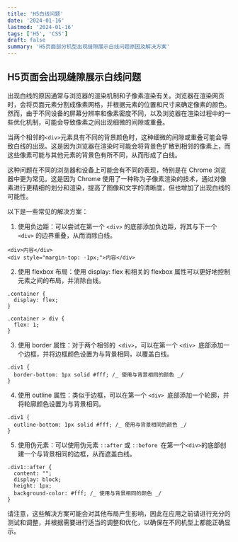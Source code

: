 ```yaml
---
title: 'H5白线问题'
date: '2024-01-16'
lastmod: '2024-01-16'
tags: ['H5', 'CSS']
draft: false
summary: 'H5页面部分机型出现缝隙展示白线问题原因及解决方案'
---
```


## H5页面会出现缝隙展示白线问题

出现白线的原因通常与浏览器的渲染机制和子像素渲染有关。浏览器在渲染网页时，会将页面元素分割成像素网格，并根据元素的位置和尺寸来确定像素的颜色。然而，由于不同设备的屏幕分辨率和像素密度不同，以及浏览器在渲染过程中的一些优化机制，可能会导致像素之间出现细微的间隙或重叠。

当两个相邻的`<div>`元素具有不同的背景颜色时，这种细微的间隙或重叠可能会导致白线的出现。这是因为浏览器在渲染时可能会将背景色扩散到相邻的像素上，而这些像素可能与其他元素的背景色有所不同，从而形成了白线。

这种问题在不同的浏览器和设备上可能会有不同的表现，特别是在 Chrome 浏览器中更为常见。这是因为 Chrome 使用了一种称为子像素渲染的技术，通过对像素进行更精细的划分和渲染，提高了图像和文字的清晰度，但也增加了出现白线的可能性。

以下是一些常见的解决方案：

1. 使用负边距：可以尝试在第一个 `<div>` 的底部添加负边距，将其与下一个` <div>` 的边界重叠，从而消除白线。

```
<div>内容</div>
<div style="margin-top: -1px;">内容</div>
```

2. 使用 flexbox 布局：使用 display: flex 和相关的 flexbox 属性可以更好地控制元素之间的布局，并消除白线。

```
.container {
  display: flex;
}

.container > div {
  flex: 1;
}
```

3.  使用 border 属性：对于两个相邻的` <div>`，可以在第一个 `<div> `底部添加一个边框，并将边框颜色设置为与背景相同，以覆盖白线。

```
.div1 {
  border-bottom: 1px solid #fff; /_ 使用与背景相同的颜色 _/
}
```

4. 使用 outline 属性：类似于边框，可以在第一个 `<div> `底部添加一个轮廓，并将轮廓颜色设置为与背景相同。

```
.div1 {
  outline-bottom: 1px solid #fff; /_ 使用与背景相同的颜色 _/
}
```

5.  使用伪元素：可以使用伪元素 `::after` 或 `::before `在第一个`<div>`的底部创建一个与背景相同的边框，从而遮盖白线。

```
.div1::after {
  content: "";
  display: block;
  height: 1px;
  background-color: #fff; /_ 使用与背景相同的颜色 _/
}
```

请注意，这些解决方案可能会对其他布局产生影响，因此在应用之前请进行充分的测试和调整，并根据需要进行适当的调整和优化，以确保在不同机型上都能正确显示。
